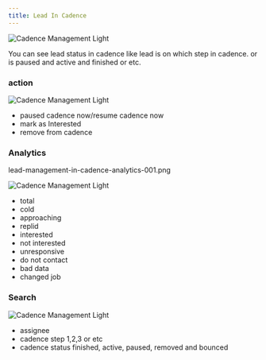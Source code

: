```yaml
---
title: Lead In Cadence
---
```


<img
  className="block rounded-2xl shadow-lg"
  src="/images/lead-management-in-cadence-001.png"
  alt="Cadence Management Light"
/>

You can see lead status in cadence like lead is on which step in cadence. or is paused and active and finished or etc.

### action

<img
  className="block rounded-2xl shadow-lg"
  src="/images/lead-management-in-cadence-002.png"
  alt="Cadence Management Light"
/>

- paused cadence now/resume cadence now
- mark as Interested
- remove from cadence

### Analytics

lead-management-in-cadence-analytics-001.png

<img
  className="block rounded-2xl shadow-lg"
  src="/images/lead-management-in-cadence-analytics-001.png"
  alt="Cadence Management Light"
/>

- total
- cold
- approaching
- replid
- interested
- not interested
- unresponsive
- do not contact
- bad data
- changed job

### Search

<img
  className="block rounded-2xl shadow-lg"
  src="/images/lead-management-in-cadence-search-001.png"
  alt="Cadence Management Light"
/>

- assignee
- cadence step
  1,2,3 or etc
- cadence status
  finished, active, paused, removed and bounced
